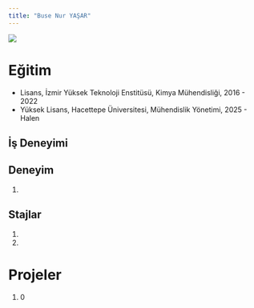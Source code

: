 ```yaml
---
title: "Buse Nur YAŞAR"
---
```


![](/assets/images/buse.jpg){fig-align="center"}

# Eğitim

-   Lisans, İzmir Yüksek Teknoloji Enstitüsü, Kimya Mühendisliği, 2016 - 2022
-   Yüksek Lisans, Hacettepe Üniversitesi, Mühendislik Yönetimi, 2025 - Halen

## İş Deneyimi

## Deneyim

1.  

## Stajlar

1.  

2.  

# Projeler

1.  0
